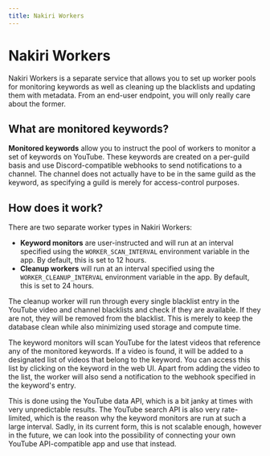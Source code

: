 ```yaml
---
title: Nakiri Workers
---
```



# Nakiri Workers

Nakiri Workers is a separate service that allows you to set up worker pools for
monitoring keywords as well as cleaning up the blacklists and updating them with
metadata. From an end-user endpoint, you will only really care about the former.

## What are monitored keywords?

**Monitored keywords** allow you to instruct the pool of workers to monitor a
set of keywords on YouTube. These keywords are created on a per-guild basis and
use Discord-compatible webhooks to send notifications to a channel. The channel
does not actually have to be in the same guild as the keyword, as specifying a
guild is merely for access-control purposes.

## How does it work?

There are two separate worker types in Nakiri Workers:

- **Keyword monitors** are user-instructed and will run at an interval specified
  using the `WORKER_SCAN_INTERVAL` environment variable in the app. By default,
  this is set to 12 hours.
- **Cleanup workers** will run at an interval specified using the
  `WORKER_CLEANUP_INTERVAL` environment variable in the app. By default, this is
  set to 24 hours.

The cleanup worker will run through every single blacklist entry in the YouTube
video and channel blacklists and check if they are available. If they are not,
they will be removed from the blacklist. This is merely to keep the database
clean while also minimizing used storage and compute time.

The keyword monitors will scan YouTube for the latest videos that reference any
of the monitored keywords. If a video is found, it will be added to a designated
list of videos that belong to the keyword. You can access this list by clicking
on the keyword in the web UI. Apart from adding the video to the list, the
worker will also send a notification to the webhook specified in the keyword's
entry.

This is done using the YouTube data API, which is a bit janky at times with very
unpredictable results. The YouTube search API is also very rate-limited, which
is the reason why the keyword monitors are run at such a large interval. Sadly,
in its current form, this is not scalable enough, however in the future, we can
look into the possibility of connecting your own YouTube API-compatible app and
use that instead.
